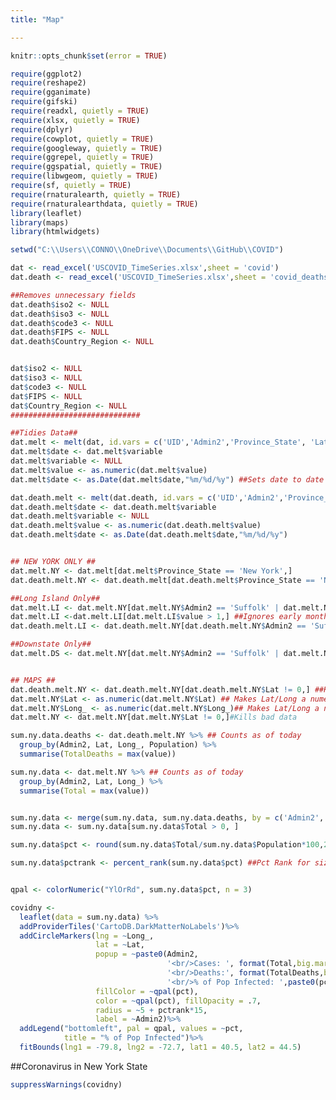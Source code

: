```yaml
---
title: "Map"

---
```


```r
knitr::opts_chunk$set(error = TRUE)
```


```r
require(ggplot2)
require(reshape2)
require(gganimate)
require(gifski)
require(readxl, quietly = TRUE)
require(xlsx, quietly = TRUE)
require(dplyr)
require(cowplot, quietly = TRUE)
require(googleway, quietly = TRUE)
require(ggrepel, quietly = TRUE)
require(ggspatial, quietly = TRUE)
require(libwgeom, quietly = TRUE)
require(sf, quietly = TRUE)
require(rnaturalearth, quietly = TRUE)
require(rnaturalearthdata, quietly = TRUE)
library(leaflet)
library(maps)
library(htmlwidgets)

setwd("C:\\Users\\CONNO\\OneDrive\\Documents\\GitHub\\COVID")

dat <- read_excel('USCOVID_TimeSeries.xlsx',sheet = 'covid')
dat.death <- read_excel('USCOVID_TimeSeries.xlsx',sheet = 'covid_deaths')

##Removes unnecessary fields
dat.death$iso2 <- NULL
dat.death$iso3 <- NULL
dat.death$code3 <- NULL
dat.death$FIPS <- NULL
dat.death$Country_Region <- NULL


dat$iso2 <- NULL
dat$iso3 <- NULL
dat$code3 <- NULL
dat$FIPS <- NULL
dat$Country_Region <- NULL 
#############################

##Tidies Data##
dat.melt <- melt(dat, id.vars = c('UID','Admin2','Province_State', 'Lat','Long_','Combined_Key'))
dat.melt$date <- dat.melt$variable
dat.melt$variable <- NULL
dat.melt$value <- as.numeric(dat.melt$value)
dat.melt$date <- as.Date(dat.melt$date,"%m/%d/%y") ##Sets date to date type

dat.death.melt <- melt(dat.death, id.vars = c('UID','Admin2','Province_State', 'Lat','Long_','Combined_Key','Population'))
dat.death.melt$date <- dat.death.melt$variable
dat.death.melt$variable <- NULL
dat.death.melt$value <- as.numeric(dat.death.melt$value)
dat.death.melt$date <- as.Date(dat.death.melt$date,"%m/%d/%y")


## NEW YORK ONLY ##
dat.melt.NY <- dat.melt[dat.melt$Province_State == 'New York',] 
dat.death.melt.NY <- dat.death.melt[dat.death.melt$Province_State == 'New York',] ##Removes all other States

##Long Island Only##
dat.melt.LI <- dat.melt.NY[dat.melt.NY$Admin2 == 'Suffolk' | dat.melt.NY$Admin2 == 'Nassau',]
dat.melt.LI <-dat.melt.LI[dat.melt.LI$value > 1,] ##Ignores early months
dat.death.melt.LI <- dat.death.melt.NY[dat.death.melt.NY$Admin2 == 'Suffolk' | dat.death.melt.NY$Admin2 == 'Nassau',]

##Downstate Only##
dat.melt.DS <- dat.melt.NY[dat.melt.NY$Admin2 == 'Suffolk' | dat.melt.NY$Admin2 == 'Nassau'|dat.melt.NY$Admin2 == 'New York'|dat.melt.NY$Admin2 == 'Westchester'|dat.melt.NY$Admin2 == 'Rockland'|dat.melt.NY$Admin2 == 'Orange',]


## MAPS ##
dat.death.melt.NY <- dat.death.melt.NY[dat.death.melt.NY$Lat != 0,] ##Kills bad data
dat.melt.NY$Lat <- as.numeric(dat.melt.NY$Lat) ## Makes Lat/Long a numeric
dat.melt.NY$Long_ <- as.numeric(dat.melt.NY$Long_)## Makes Lat/Long a numeric
dat.melt.NY <- dat.melt.NY[dat.melt.NY$Lat != 0,]#Kills bad data

sum.ny.data.deaths <- dat.death.melt.NY %>% ## Counts as of today
  group_by(Admin2, Lat, Long_, Population) %>%
  summarise(TotalDeaths = max(value))

sum.ny.data <- dat.melt.NY %>% ## Counts as of today
  group_by(Admin2, Lat, Long_) %>%
  summarise(Total = max(value))


sum.ny.data <- merge(sum.ny.data, sum.ny.data.deaths, by = c('Admin2','Lat','Long_'))
sum.ny.data <- sum.ny.data[sum.ny.data$Total > 0, ]

sum.ny.data$pct <- round(sum.ny.data$Total/sum.ny.data$Population*100,2) ## Percent of population

sum.ny.data$pctrank <- percent_rank(sum.ny.data$pct) ##Pct Rank for size of markers


qpal <- colorNumeric("YlOrRd", sum.ny.data$pct, n = 3)

covidny <- 
  leaflet(data = sum.ny.data) %>%
  addProviderTiles('CartoDB.DarkMatterNoLabels')%>%
  addCircleMarkers(lng = ~Long_, 
                   lat = ~Lat,
                   popup = ~paste0(Admin2,
                                   '<br/>Cases: ', format(Total,big.mark=","),
                                   '<br/>Deaths:', format(TotalDeaths,big.mark=","),
                                   '<br/>% of Pop Infected: ',paste0(pct,"%")),
                   fillColor = ~qpal(pct),
                   color = ~qpal(pct), fillOpacity = .7,
                   radius = ~5 + pctrank*15,
                   label = ~Admin2)%>%
  addLegend("bottomleft", pal = qpal, values = ~pct,
            title = "% of Pop Infected")%>%
  fitBounds(lng1 = -79.8, lng2 = -72.7, lat1 = 40.5, lat2 = 44.5)


```



##Coronavirus in New York State 

```r
suppressWarnings(covidny)
```